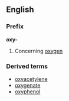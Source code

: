 ==English==
===Prefix===
'''oxy-'''
#Concerning [[oxygen]]
===Derived terms===
*[[oxyacetylene]]
*[[oxygenate]]
*[[oxyphenol]]